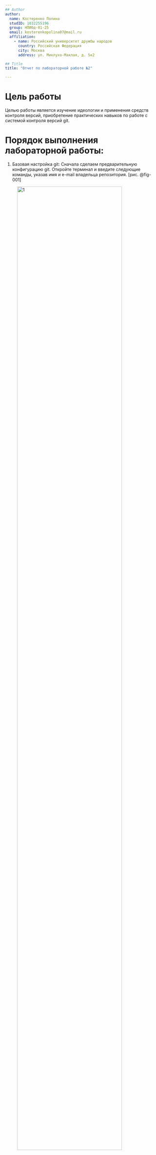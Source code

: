 ```yaml
---
## Author
author:
  name: Костеренко Полина
  studID: 1032255196
  group: НПИбд-01-25
  email: kosterenkopolina07@mail.ru
  affiliation:
    - name: Российский университет дружбы народов
      country: Российская Федерация
      city: Москва
      address: ул. Миклухо-Маклая, д. 5к2

## Title
title: "Отчет по лабораторной работе №2"

---
```


# Цель работы

Целью работы является изучение идеологии и применения средств контроля версий, приобретение практических навыков по работе с системой контроля версий git.

# Порядок выполнения лабораторной работы:

1.	Базовая настройка git: Сначала сделаем предварительную конфигурацию git. Откройте терминал и введите следующие команды, указав имя и e-mail владельца репозитория. [рис. @fig-001]

![1](./image/1.jpg){#fig-001 width=90%}

Настроим utf-8 в выводе сообщений git, Зададим имя начальной ветки (будем называть её master), Параметр autocrlf и параметр safecrlf [рис. @fig-002]

![2](./image/2.jpg){#fig-002 width=90%}

Создание SSH-ключа: Для последующей идентификации пользователя на сервере репозиториев необходимо сгенерировать пару ключей (приватный и открытый) [рис. @fig-003]

![3](./image/3.jpg){#fig-003 width=90%}

Копируем из локальной консоли ключ в буфер обмена [рис. @fig-004]

![4](./image/4.jpg){#fig-004 width=90%}

Вставляем ключ в появившееся на сайте поле и указываем для ключа имя (Title)[рис. @fig-005]

![5](./image/5.jpg){#fig-005 width=90%}

3.	Создание рабочего пространства и репозитория курса на основе шаблона: Откроем терминал и создайте каталог для предмета «Архитектура компьютера» [рис. @fig-006]

![6](./image/6.jpg){#fig-006 width=90%}

4.	Создание репозитория курса на основе шаблона: Откроем терминал и перейдите в каталог курса [рис. @fig-007]

![7](./image/7.jpg){#fig-007 width=90%}

Клонируем созданный репозиторий [рис. @fig-008]

![8](./image/8.jpg){#fig-008 width=90%}

5.	Настройка каталога курса: Перейдем в каталог курс [рис. @fig-009]

![9](./image/9.jpg){#fig-009 width=90%}

Создадим необходимые каталоги [рис. @fig-010]

![10](./image/10.jpg){#fig-010 width=90%}

Отправим файлы на сервер [рис. @fig-011] [рис. @fig-012]

![11](./image/11.jpg){#fig-011 width=90%}
![12](./image/12.jpg){#fig-012 width=90%}

Проверьте правильность создания иерархии рабочего пространства в локальном репозитории и на странице github [рис. @fig-013]

![13](./image/13.jpg){#fig-013 width=90%}

# Самостоятельной работа:

1.	Создайте отчет по выполнению лабораторной работы в соответствующем каталоге рабочего пространства (labs/lab02/report) [рис. @fig-014]

![Создан и скопирован отчет (L02_Kosterenko_otchet.pdf) по выполнению второй лабораторной работы в каталог рабочего пространства.](./image/14.jpg){#fig-014 width=90%}

2.	Скопируйте отчеты по выполнению предыдущих лабораторных работ в соответствующие каталоги созданного рабочего пространства. [рис. @fig-015]

![Скопирован отчет по первой лабораторной работе в соответствующие каталоги рабочего пространства.](./image/15.jpg){#fig-015 width=90%}

3.	Загрузите файлы на github. [рис. @fig-016]

![16](./image/16.jpg){#fig-016 width=90%}

4.      Отчет по первой лабораторной работе загружен на github.[рис. @fig-017]

![17](./image/17.jpg){#fig-017 width=90%}

# Вывод

Мы познакомились с системой контроля git, освоили команды для работы с ним, создали свой аккаунт и репозиторий на платформе github, где в последствии будут храниться все будущие отчёты по лабораторным работам



::: {#refs}
:::
